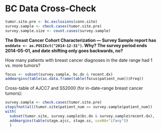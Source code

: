 BC Data Cross-Check
===================

```r
tumor.site.pre <- bc.exclusions(conn.site)
survey.sample <- check.cases(tumor.site.pre)
survey.sample.size <- count.cases(survey.sample)
```

**The Breast Cancer Cohort Characterization — Survey Sample report has `enddate <- as.POSIXct("2014-12-31")`. Why? The survey period ends 2014-05-01, and date shifting only goes backwards, no?**

How many patients with breast cancer diagnoses in the date range had 1 vs. more tumors?

```r
focus <- subset(survey.sample, bc.dx & recent.dx)
addmargins(table(as.data.frame(table(focus$patient_num))$Freq))
```


Cross-table of AJCC7 and SS2000 (for in-date-range breast cancer tumors):

```r
survey.sample <- check.cases(tumor.site.pre)
stopifnot(all(tumor.site$patient_num == survey.sample$patient_num))
with(
  subset(tumor.site, survey.sample$bc.dx & survey.sample$recent.dx),
  addmargins(table(stage.ajcc, stage.ss, useNA="ifany"))
  )
```
